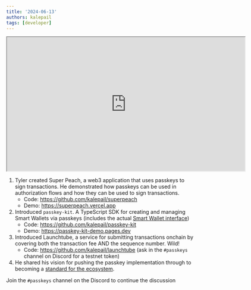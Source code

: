 ```yaml
---
title: '2024-06-13'
authors: kalepail
tags: [developer]
---
```


<iframe
  src="https://drive.google.com/file/d/1goVLHLJWWwRy1xgBpJa4VF1y9axrlIqA/preview"
  width="640"
  height="360"
  allow="autoplay"
></iframe>

1. Tyler created Super Peach, a web3 application that uses passkeys to sign transactions. He demonstrated how passkeys can be used in authorization flows and how they can be used to sign transactions.
    * Code: https://github.com/kalepail/superpeach
    * Demo: https://superpeach.vercel.app
2. Introduced `passkey-kit`. A TypeScript SDK for creating and managing Smart Wallets via passkeys (includes the actual [Smart Wallet interface](https://github.com/kalepail/passkey-kit/tree/main/contracts))
    * Code: https://github.com/kalepail/passkey-kit
    * Demo: https://passkey-kit-demo.pages.dev
3. Introduced Launchtube, a service for submitting transactions onchain by covering both the transaction fee AND the sequence number. Wild!
    * Code: https://github.com/kalepail/launchtube (ask in the `#passkeys` channel on Discord for a testnet token)
4. He shared his vision for pushing the passkey implementation through to becoming a [standard for the ecosystem](https://docs.google.com/document/d/1c_Wom6eK1UpC3E7VuQZfOBCLc2d5lvqAhMN7VPieMBQ/edit).

Join the `#passkeys` channel on the Discord to continue the discussion
